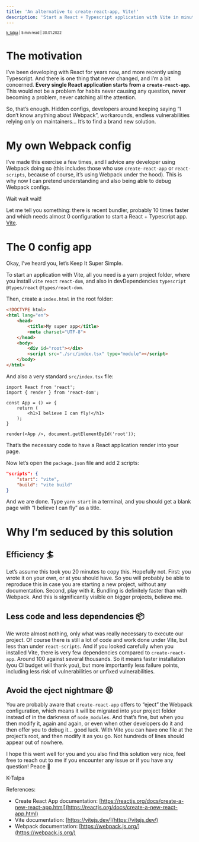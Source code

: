 ```yaml
---
title: 'An alternative to create-react-app, Vite!'
description: 'Start a React + Typescript application with Vite in minutes, forget about create-react-app!'
---
```

<sub><sup><a href="https://www.instagram.com/champichampou">k_talpa</a> | 5 min read | 30.01.2022</sup></sub>

# The motivation

I’ve been developing with React for years now, and more recently using Typescript. And there is one thing that never changed,
and I’m a bit concerned. **Every single React application starts from a `create-react-app`.** This would not be a problem for
habits never causing any question, never becoming a problem, never catching all the attention.

So, that’s enough. Hidden configs, developers around keeping saying “I don’t know anything about Webpack”, workarounds,
endless vulnerabilities relying only on maintainers... It’s to find a brand new solution.

# My own Webpack config

I’ve made this exercise a few times, and I advice any developer using Webpack doing so (this includes those who use `create-react-app`
or `react-scripts`, because of course, it’s using Webpack under the hood). This is why now I can pretend understanding and also being
able to debug Webpack configs.

Wait wait wait!

Let me tell you something: there is recent bundler, probably 10 times faster and which needs almost 0 configuration to start a
React + Typescript app. [Vite](https://vitejs.dev/).

# The 0 config app

Okay, I’ve heard you, let’s Keep It Super Simple.

To start an application with Vite, all you need is a yarn project folder, where you install `vite` `react` `react-dom`,
and also in devDependencies `typescript` `@types/react` `@types/react-dom`.

Then, create a `index.html` in the root folder:

```html
<!DOCTYPE html>
<html lang="en">
	<head>
		<title>My super app</title>
		<meta charset="UTF-8">
	</head>
	<body>
		<div id="root"></div>
		<script src="./src/index.tsx" type="module"></script>
	</body>
</html>
```

And also a very standard `src/index.tsx` file:

```tsx
import React from 'react';
import { render } from 'react-dom';

const App = () => {
	return (
		<h1>I believe I can fly!</h1>
	);
}

render(<App />, document.getElementById('root'));
```

That’s the necessary code to have a React application render into your page.

Now let’s open the `package.json` file and add 2 scripts:

```json
"scripts": {
	"start": "vite",
	"build": "vite build"
}
```

And we are done. Type `yarn start` in a terminal, and you should get a blank page with “I believe I can fly” as a title.

# Why I’m seduced by this solution

## Efficiency 🏄

Let’s assume this took you 20 minutes to copy this. Hopefully not. First: you wrote it on your own, or at you should have.
So you will probably be able to reproduce this in case you are starting a new project, without any documentation.
Second, play with it. Bundling is definitely faster than with Webpack. And this is significantly visible on bigger projects, believe me.

## Less code and less dependencies 📦

We wrote almost nothing, only what was really necessary to execute our project. Of course there is still a lot of code
and work done under Vite, but less than under `react-scripts`. And if you looked carefully when you installed Vite,
there is very few dependencies compared to `create-react-app`. Around 100 against several thousands. So it means faster
installation (you CI budget will thank you), but more importantly less failure points, including less risk of
vulnerabilities or unfixed vulnerabilities.

## Avoid the eject nightmare 😫

You are probably aware that `create-react-app` offers to “eject” the Webpack configuration, which means it will be
migrated into your project folder instead of in the darkness of `node_modules`. And that’s fine, but when you then
modify it, again and again, or even when other developers do it and then offer you to debug it... good luck. With Vite
you can have one file at the project’s root, and then modify it as you go. Not hundreds of lines should appear out of nowhere.

I hope this went well for you and you also find this solution very nice, feel free to reach out to me if you encounter
any issue or if you have any question! Peace 🔆

K-Talpa

References:

- Create React App documentation: [https://reactjs.org/docs/create-a-new-react-app.html](https://reactjs.org/docs/create-a-new-react-app.html)
- Vite documentation: [https://vitejs.dev/](https://vitejs.dev/)
- Webpack documentation: [https://webpack.js.org/](https://webpack.js.org/)
